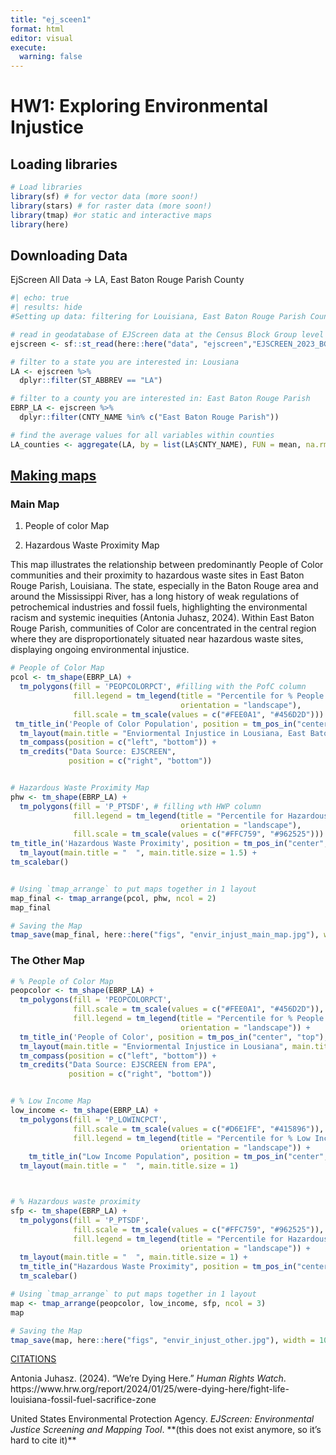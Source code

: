 ```yaml
---
title: "ej_sceen1"
format: html
editor: visual
execute: 
  warning: false
---
```


# **HW1: Exploring Environmental Injustice**

## Loading libraries

```r
# Load libraries 
library(sf) # for vector data (more soon!)
library(stars) # for raster data (more soon!)
library(tmap) #or static and interactive maps
library(here)
```

## Downloading Data

EjScreen All Data -\> LA, East Baton Rouge Parish County

```r
#| echo: true
#| results: hide
#Setting up data: filtering for Louisiana, East Baton Rouge Parish County 

# read in geodatabase of EJScreen data at the Census Block Group level
ejscreen <- sf::st_read(here::here("data", "ejscreen","EJSCREEN_2023_BG_StatePct_with_AS_CNMI_GU_VI.gdb")) 

# filter to a state you are interested in: Lousiana 
LA <- ejscreen %>%
  dplyr::filter(ST_ABBREV == "LA") 

# filter to a county you are interested in: East Baton Rouge Parish
EBRP_LA <- ejscreen %>%
  dplyr::filter(CNTY_NAME %in% c("East Baton Rouge Parish"))

# find the average values for all variables within counties
LA_counties <- aggregate(LA, by = list(LA$CNTY_NAME), FUN = mean, na.rm=TRUE)

```

## [**Making maps**]{.underline}

### Main Map

1.  People of color Map

2.  Hazardous Waste Proximity Map

This map illustrates the relationship between predominantly People of Color communities and their proximity to hazardous waste sites in East Baton Rouge Parish, Louisiana. The state, especially in the Baton Rouge area and around the Mississippi River, has a long history of weak regulations of petrochemical industries and fossil fuels, highlighting the environmental racism and systemic inequities (Antonia Juhasz, 2024). Within East Baton Rouge Parish, communities of Color are concentrated in the central region where they are disproportionately situated near hazardous waste sites, displaying ongoing environmental injustice.

```r

# People of Color Map 
pcol <- tm_shape(EBRP_LA) + 
  tm_polygons(fill = 'PEOPCOLORPCT', #filling with the PofC column 
              fill.legend = tm_legend(title = "Percentile for % People of Color", 
                                      orientation = "landscape"), 
              fill.scale = tm_scale(values = c("#FEE0A1", "#456D2D"))) + 
 tm_title_in('People of Color Population', position = tm_pos_in("center", "top"), size = 1) + 
  tm_layout(main.title = "Enviormental Injustice in Lousiana, East Baton Rouge Parish County ", main.title.size = 1.5) + 
  tm_compass(position = c("left", "bottom")) + 
  tm_credits("Data Source: EJSCREEN", 
             position = c("right", "bottom"))


# Hazardous Waste Proximity Map 
phw <- tm_shape(EBRP_LA) + 
  tm_polygons(fill = 'P_PTSDF', # filling wth HWP column 
              fill.legend = tm_legend(title = "Percentile for Hazardous Waste Proximity", 
                                      orientation = "landscape"), 
              fill.scale = tm_scale(values = c("#FFC759", "#962525"))) + 
tm_title_in('Hazardous Waste Proximity', position = tm_pos_in("center", "top"), size = 1) + 
  tm_layout(main.title = "  ", main.title.size = 1.5) + 
tm_scalebar()


# Using `tmap_arrange` to put maps together in 1 layout 
map_final <- tmap_arrange(pcol, phw, ncol = 2) 
map_final

# Saving the Map 
tmap_save(map_final, here::here("figs", "envir_injust_main_map.jpg"), width = 10, height = 7)


```

### The Other Map

```r

# % People of Color Map 
peopcolor <- tm_shape(EBRP_LA) + 
  tm_polygons(fill = 'PEOPCOLORPCT', 
              fill.scale = tm_scale(values = c("#FEE0A1", "#456D2D")), 
              fill.legend = tm_legend(title = "Percentile for % People of Color", 
                                      orientation = "landscape")) + 
  tm_title_in('People of Color', position = tm_pos_in("center", "top"), size = 1) + 
  tm_layout(main.title = "Enviormental Injustice in Lousiana", main.title.size = 1) + 
  tm_compass(position = c("left", "bottom")) + 
  tm_credits("Data Source: EJSCREEN from EPA", 
             position = c("right", "bottom"))


# % Low Income Map  
low_income <- tm_shape(EBRP_LA) + 
  tm_polygons(fill = 'P_LOWINCPCT', 
              fill.scale = tm_scale(values = c("#D6E1FE", "#415896")), 
              fill.legend = tm_legend(title = "Percentile for % Low Income", 
                                      orientation = "landscape")) + 
    tm_title_in("Low Income Population", position = tm_pos_in("center", "top"), size = 1) +
  tm_layout(main.title = "  ", main.title.size = 1)



# % Hazardous waste proximity
sfp <- tm_shape(EBRP_LA) + 
  tm_polygons(fill = 'P_PTSDF',
              fill.scale = tm_scale(values = c("#FFC759", "#962525")),
              fill.legend = tm_legend(title = "Percentile for Hazardous Waste Proximity", 
                                      orientation = "landscape")) + 
  tm_layout(main.title = "  ", main.title.size = 1) + 
  tm_title_in("Hazardous Waste Proximity", position = tm_pos_in("center", "top"), size = 1) + 
  tm_scalebar()

# Using `tmap_arrange` to put maps together in 1 layout 
map <- tmap_arrange(peopcolor, low_income, sfp, ncol = 3)
map

# Saving the Map 
tmap_save(map, here::here("figs", "envir_injust_other.jpg"), width = 10, height = 5.5)

```

[CITATIONS]{.underline}

Antonia Juhasz. (2024). “We’re Dying Here.” *Human Rights Watch*. https://www.hrw.org/report/2024/01/25/were-dying-here/fight-life-louisiana-fossil-fuel-sacrifice-zone

United States Environmental Protection Agency. *EJScreen: Environmental Justice Screening and Mapping Tool*. \*\*(this does not exist anymore, so it's hard to cite it)\*\*
